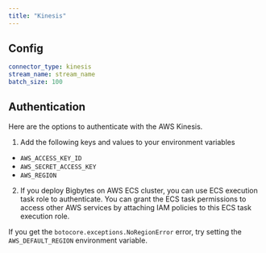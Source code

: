 ```yaml
---
title: "Kinesis"
---
```


## Config

```yaml
connector_type: kinesis
stream_name: stream_name
batch_size: 100
```

## Authentication
Here are the options to authenticate with the AWS Kinesis.
1. Add the following keys and values to your environment variables
  * `AWS_ACCESS_KEY_ID`
  * `AWS_SECRET_ACCESS_KEY`
  * `AWS_REGION`
2. If you deploy Bigbytes on AWS ECS cluster, you can use ECS execution task role to authenticate.
   You can grant the ECS task permissions to access other AWS services by attaching IAM policies
   to this ECS task execution role.

If you get the `botocore.exceptions.NoRegionError` error, try setting the `AWS_DEFAULT_REGION`
environment variable.
